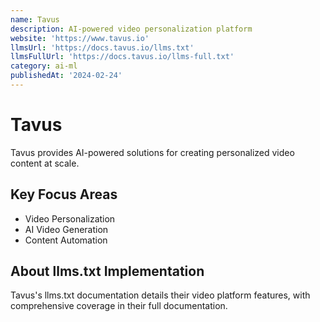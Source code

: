 ```yaml
---
name: Tavus
description: AI-powered video personalization platform
website: 'https://www.tavus.io'
llmsUrl: 'https://docs.tavus.io/llms.txt'
llmsFullUrl: 'https://docs.tavus.io/llms-full.txt'
category: ai-ml
publishedAt: '2024-02-24'
---
```


# Tavus

Tavus provides AI-powered solutions for creating personalized video content at scale.

## Key Focus Areas

- Video Personalization
- AI Video Generation
- Content Automation

## About llms.txt Implementation

Tavus's llms.txt documentation details their video platform features, with comprehensive coverage in their full documentation.
